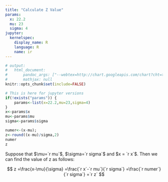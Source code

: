 ```yaml
---
title: "Calculate Z Value"
params:
  x: 22.2
  mu: 23 
  sigma: 4 
jupyter:
  kernelspec:
    display_name: R
    language: R
    name: ir
---
```


```r
# output:
#   html_document:
#       pandoc_args: ["--webtex=http://chart.googleapis.com/chart?cht=tx&chl="]
#       mathjax: null
knitr::opts_chunk$set(include=FALSE)
```

```r
# This is here for jupyter versions
if(!exists("params")) {
    params<-list(x=22.2,mu=23,sigma=4)
}
x<-params$x
mu<-params$mu 
sigma<-params$sigma 
```

```r
numer<-(x-mu); 
z<-round((x-mu)/sigma,2)
numer
z
```

Suppose that $\mu=`r mu`$, $\sigma=`r sigma`$ and $x = `r x`$. Then we can find the value of z as follows:

$$
z =\frac{x-\mu}{\sigma} =\frac{`r x`-`r mu`}{`r sigma`} =\frac{`r numer`}{`r sigma`} =`r z`
$$
